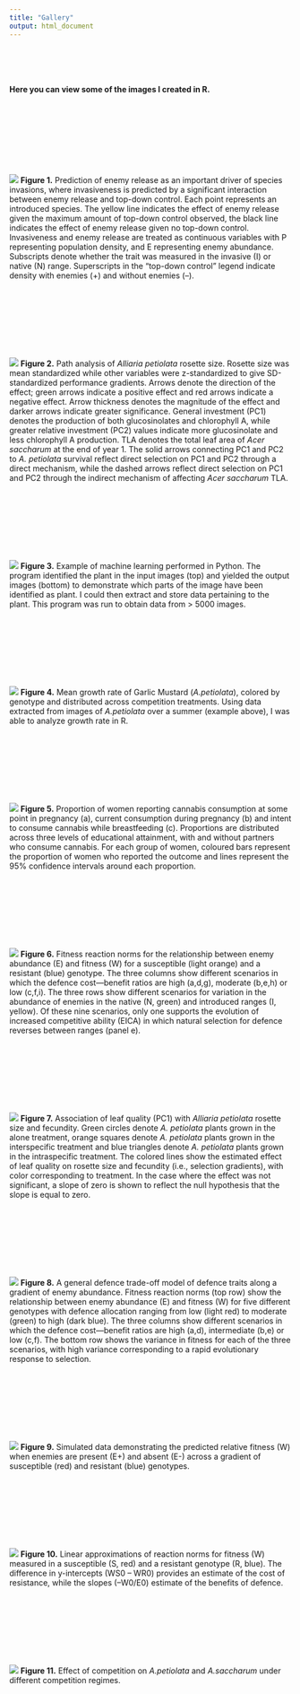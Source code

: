 ```yaml
---
title: "Gallery"
output: html_document
---
```


<p>&nbsp;</p>
<p>&nbsp;</p>

#### Here you can view some of the images I created in R.

<p>&nbsp;</p>
<p>&nbsp;</p>
<p>&nbsp;</p>
<p>&nbsp;</p>

![](Gallery/ERHTest_Apr8.png)
**Figure 1.** Prediction of enemy release as an important driver of species invasions, where invasiveness is predicted by a significant interaction between enemy release and top-down control. Each point represents an introduced species. The yellow line indicates the effect of enemy release given the maximum amount of top-down control observed, the black line indicates the effect of enemy release given no top-down control. Invasiveness and enemy release are treated as continuous variables with P representing population density, and E representing enemy abundance. Subscripts denote whether the trait was measured in the invasive (I) or native (N) range. Superscripts in the “top-down control” legend indicate density with enemies (+) and without enemies (–). 

<p>&nbsp;</p>
<p>&nbsp;</p>
<p>&nbsp;</p>
<p>&nbsp;</p>

![](Gallery/PathFigure_Perf.png)
**Figure 2.** Path analysis of *Alliaria petiolata* rosette size. Rosette size was mean standardized while other variables were z-standardized to give SD-standardized performance gradients. Arrows denote the direction of the effect; green arrows indicate a positive effect and red arrows indicate a negative effect. Arrow thickness denotes the magnitude of the effect and darker arrows indicate greater significance. General investment (PC1) denotes the production of both glucosinolates and chlorophyll A, while greater relative investment (PC2) values indicate more glucosinolate and less chlorophyll A production. TLA denotes the total leaf area of *Acer saccharum* at the end of year 1. The solid arrows connecting PC1 and PC2 to *A. petiolata* survival reflect direct selection on PC1 and PC2 through a direct mechanism, while the dashed arrows reflect direct selection on PC1 and PC2 through the indirect mechanism of affecting *Acer saccharum* TLA.


<p>&nbsp;</p>
<p>&nbsp;</p>
<p>&nbsp;</p>
<p>&nbsp;</p>


![](Gallery/ML_Image.png)
**Figure 3.** Example of machine learning performed in Python. The program identified the plant in the input images (top) and yielded the output images (bottom) to demonstrate which parts of the image have been identified as plant. I could then extract and store data pertaining to the plant. This program was run to obtain data from > 5000 images.

<p>&nbsp;</p>
<p>&nbsp;</p>
<p>&nbsp;</p>
<p>&nbsp;</p>


![](Gallery/FamilyGrowthRate_new.png)
**Figure 4.** Mean growth rate of Garlic Mustard (*A.petiolata*), colored by genotype and distributed across competition treatments. Using data extracted from images of *A.petiolata* over a summer (example above), I was able to analyze growth rate in R. 

<p>&nbsp;</p>
<p>&nbsp;</p>
<p>&nbsp;</p>
<p>&nbsp;</p>


![](Gallery/ComboPlot.png)
**Figure 5.** Proportion of women reporting cannabis consumption at some point in pregnancy (a), current consumption during pregnancy (b) and intent to consume cannabis while breastfeeding (c). Proportions are distributed across three levels of educational attainment, with and without partners who consume cannabis. For each group of women, coloured bars represent the proportion of women who reported the outcome and lines represent the 95% confidence intervals around each proportion. 

<p>&nbsp;</p>
<p>&nbsp;</p>
<p>&nbsp;</p>
<p>&nbsp;</p>





![](Gallery/Figure6bhtmlUpload.png)
**Figure 6.** Fitness reaction norms for the relationship between enemy abundance (E) and fitness (W)
for a susceptible (light orange) and a resistant (blue) genotype. The three columns show different
scenarios in which the defence cost—benefit ratios are high (a,d,g), moderate (b,e,h) or low (c,f,i). The
three rows show different scenarios for variation in the abundance of enemies in the native (N, green)
and introduced ranges (I, yellow). Of these nine scenarios, only one supports the evolution of increased
competitive ability (EICA) in which natural selection for defence reverses between ranges (panel e).

<p>&nbsp;</p>
<p>&nbsp;</p>

<p>&nbsp;</p>
<p>&nbsp;</p>





![](Gallery/PC1SelectionMultiNoLegend_NullHyp.png)
**Figure 7.** Association of leaf quality (PC1) with *Alliaria petiolata* rosette size and
fecundity. Green circles denote *A. petiolata* plants grown in the alone treatment, orange squares
denote *A. petiolata* plants grown in the interspecific treatment and blue triangles denote
*A. petiolata* plants grown in the intraspecific treatment. The colored lines show the
estimated effect of leaf quality on rosette size and fecundity (i.e., selection gradients),
with color corresponding to treatment. In the case where the effect was not significant, a
slope of zero is shown to reflect the null hypothesis that the slope is equal to zero.

<p>&nbsp;</p>
<p>&nbsp;</p>

<p>&nbsp;</p>
<p>&nbsp;</p>


![](Gallery/Figure5htmlUpload.png)
**Figure 8.** A general defence trade-off model of defence traits along a gradient of enemy abundance.
Fitness reaction norms (top row) show the relationship between enemy abundance (E) and fitness (W)
for five different genotypes with defence allocation ranging from low (light red) to moderate (green) to
high (dark blue). The three columns show different scenarios in which the defence cost—benefit ratios
are high (a,d), intermediate (b,e) or low (c,f). The bottom row shows the variance in fitness for each of
the three scenarios, with high variance corresponding to a rapid evolutionary response to selection.


<p>&nbsp;</p>
<p>&nbsp;</p>

<p>&nbsp;</p>
<p>&nbsp;</p>


![](Gallery/FitnessTradeOff_1.png)
**Figure 9.** Simulated data demonstrating the predicted relative fitness (W) when enemies are present (E+) and absent (E-) across a gradient of susceptible (red) and resistant (blue) genotypes. 

<p>&nbsp;</p>
<p>&nbsp;</p>

<p>&nbsp;</p>
<p>&nbsp;</p>



![](Gallery/FitnessLine3.png)
**Figure 10.** Linear approximations of reaction norms for fitness (W) measured in a susceptible (S, red) and a resistant genotype (R, blue). The difference in y-intercepts (WS0 – WR0) provides an estimate of the cost of resistance, while the slopes (–W0/E0) estimate of the benefits of defence.




<p>&nbsp;</p>
<p>&nbsp;</p>

<p>&nbsp;</p>
<p>&nbsp;</p>




![](Gallery/StandardizedCompetitionEffects2.png)
**Figure 11.** Effect of competition on *A.petiolata* and *A.saccharum* under different competition regimes. 




